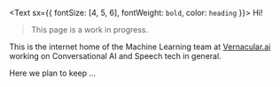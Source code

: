<Text sx={{ fontSize: [4, 5, 6], fontWeight: `bold`, color: `heading` }}>
  Hi!
</Text>

> This page is a work in progress.

This is the internet home of the Machine Learning team at
[Vernacular.ai](https://vernacular.ai/) working on Conversational AI and Speech
tech in general.

Here we plan to keep ...
